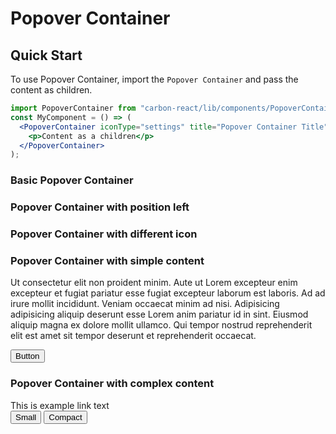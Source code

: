 
<Meta title="Design System/Popover Container" />

# Popover Container

## Quick Start

To use Popover Container, import the `Popover Container` and pass the content as children.

```jsx
import PopoverContainer from "carbon-react/lib/components/PopoverContainer";
const MyComponent = () => (
  <PopoverContainer iconType="settings" title="Popover Container Title">
    <p>Content as a children</p>
  </PopoverContainer>
);
```

### Basic Popover Container

<Preview>
  <Story name="basic" parameters={{ info: { disable: true }}}>
    <PopoverContainer iconType="settings" title="Popover Container Title" />
  </Story>
</Preview>

### Popover Container with position left

<Preview>
  <Story name="with position left" parameters={{ info: { disable: true }}}>
    <div style={{marginLeft: '300px'}}>
      <PopoverContainer position="left" iconType="settings" title="Popover Container Title" />
    </div>
  </Story>
</Preview>

### Popover Container with different icon

<Preview>
  <Story name="with different icon" parameters={{ info: { disable: true }}}>
    <PopoverContainer iconType="edited" title="Popover Container Title" />
  </Story>
</Preview>

### Popover Container with simple content

<Preview>
  <Story name="with simple content" parameters={{ info: { disable: true }}}>
    <div style={{minHeight: '280px'}}>
      <PopoverContainer iconType="settings" title="Popover Container Title">
        <p>Ut consectetur elit non proident minim.
          Aute ut Lorem excepteur enim excepteur et fugiat pariatur esse fugiat excepteur laborum est laboris.
          Ad ad irure mollit incididunt. Veniam occaecat minim ad nisi. Adipisicing adipisicing aliquip deserunt esse Lorem anim pariatur id in sint.
          Eiusmod aliquip magna ex dolore mollit ullamco.
          Qui tempor nostrud reprehenderit elit est amet sit tempor deserunt et reprehenderit occaecat.
          </p>
          <Button>Button</Button>
      </PopoverContainer>
    </div>
  </Story>
</Preview>

### Popover Container with complex content

<Preview>
  <Story name="with complex content" parameters={{ info: { disable: true }}}>
    <div style={{minHeight: '330px'}}>
      <PopoverContainer iconType="settings" title="Popover Container Title">
        <Link>This is example link text</Link>
        <div style={{padding: '25px 0 15px 0'}}>
          <Button>
            Small
          </Button>
          <Button>
            Compact
          </Button>
        </div>
        <DraggableContainer>
          <DraggableItem key='1' id={ 1 }>
            <Checkbox name="one" label='Draggable Label One' />
          </DraggableItem>
          <DraggableItem key='2' id={ 2 }>
            <Checkbox name="two" label='Draggable Label Two' />
          </DraggableItem>
          <DraggableItem key='3' id={ 3 }>
            <Checkbox name="three" label='Draggable Label Three' />
          </DraggableItem>
          <DraggableItem key='4' id={ 4 }>
            <Checkbox name="four" label='Draggable Label Four' />
          </DraggableItem>
        </DraggableContainer>
      </PopoverContainer>
    </div>
  </Story>
</Preview>

<Props of={PopoverContainer} />
